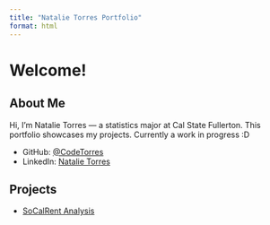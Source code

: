 ```yaml
---
title: "Natalie Torres Portfolio"
format: html
---
```


# Welcome!
## About Me
Hi, I'm Natalie Torres — a statistics major at Cal State Fullerton. This portfolio showcases my projects. Currently a work in progress :D

- GitHub: [@CodeTorres](https://github.com/Nat-Tor)
- LinkedIn: [Natalie Torres](https://www.linkedin.com/in/natalietorres-o7/)

## Projects
- [SoCalRent Analysis](https://nat-tor.github.io/NatPortfolio/SoCalRentProject.html)



